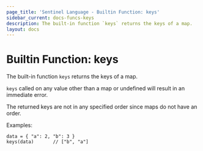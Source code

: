 ```yaml
---
page_title: 'Sentinel Language - Builtin Function: keys'
sidebar_current: docs-funcs-keys
description: The built-in function `keys` returns the keys of a map.
layout: docs
---
```


# Builtin Function: keys

The built-in function `keys` returns the keys of a map.

`keys` called on any value other than a map or undefined will result
in an immediate error.

The returned keys are not in any specified order since maps do not have an order.

Examples:

```sentinel
data = { "a": 2, "b": 3 }
keys(data)       // ["b", "a"]
```
